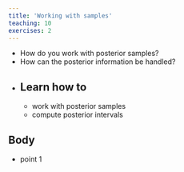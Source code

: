 ```yaml
---
title: 'Working with samples'
teaching: 10
exercises: 2
---
```


:::::::::::::::::::::::::::::::::::::: questions 

- How do you work with posterior samples?
- How can the posterior information be handled?

::::::::::::::::::::::::::::::::::::::::::::::::

::::::::::::::::::::::::::::::::::::: objectives

- Learn how to
  - 
  - work with posterior samples
  - compute posterior intervals


::::::::::::::::::::::::::::::::::::::::::::::::

## Body


::::::::::::::::::::::::::::::::::::: keypoints 

- point 1

::::::::::::::::::::::::::::::::::::::::::::::::

